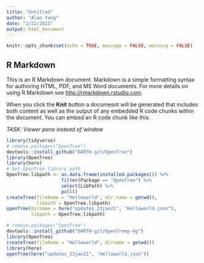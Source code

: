 ---
title: "Untitled"
author: "Alan Yang"
date: "1/22/2021"
output: html_document
---

```{r setup, include=FALSE}
knitr::opts_chunk$set(echo = TRUE, message = FALSE, warning = FALSE)
```

## R Markdown

This is an R Markdown document. Markdown is a simple formatting syntax for authoring HTML, PDF, and MS Word documents. For more details on using R Markdown see <http://rmarkdown.rstudio.com>.

When you click the **Knit** button a documesnt will be generated that includes both content as well as the output of any embedded R code chunks within the document. You can embed an R code chunk like this:

*TASK: Viewer pane instead of window*

```{r,}
library(tidyverse)
# remove.packages("OpenTree")
devtools::install_github("DARTH-git/OpenTree")
library(OpenTree)
library(here)
# Get OpenTree library path
OpenTree.libpath <- as.data.frame(installed.packages()) %>% 
                    filter(Package == "OpenTree") %>%
                    select(LibPath) %>%
                    pull()
createTree(fileName = "Helloworld", dir_name = getwd(), 
           libpath = OpenTree.libpath)
openTree(dirname = here("updates_23jan21", "Helloworld.json"), 
         libpath = OpenTree.libpath)
```

```{r,}
# remove.packages("OpenTree")
devtools::install_github("DARTH-git/OpenTreep-kg")
library(OpenTree)
createTree(fileName = "Helloworld", dirname = getwd())
library(here)
openTree(here("updates_23jan21", "Helloworld.json"))
```

